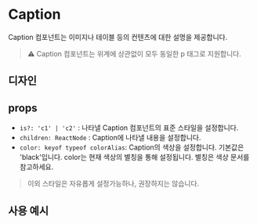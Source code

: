 

<Meta of={CaptionStories} />

# Caption

Caption 컴포넌트는 이미지나 테이블 등의 컨텐츠에 대한 설명을 제공합니다.

> ⚠️ Caption 컴포넌트는 위계에 상관없이 모두 동일한 p 태그로 지원합니다.

## 디자인

<Canvas of={CaptionStories.Caption1} />
<Canvas of={CaptionStories.Caption2} />

## props

- `is?: 'c1' | 'c2'` : 나타낼 Caption 컴포넌트의 표준 스타일을 설정합니다.
- `children: ReactNode` : Caption에 나타낼 내용을 설정합니다.
- `color: keyof typeof colorAlias`: Caption의 색상을 설정합니다. 기본값은 'black'입니다. color는 현재 색상의 별칭을 통해 설정됩니다. 별칭은 색상 문서를 참고하세요.

> 이외 스타일은 자유롭게 설정가능하나, 권장하지는 않습니다.

## 사용 예시

```jsx
// Basic Usage
<Caption>빈티지 샵을 다 모았다! 빙글 Vingle</Caption>
<Caption is='c1'>빈티지 샵을 다 모았다! 빙글 Vingle</Caption>
<Caption is='c2'>빈티지 샵을 다 모았다! 빙글 Vingle</Caption>
```
